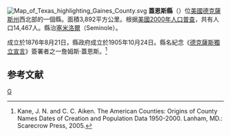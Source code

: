 {{noteTA
|T=zh-hans:盖恩斯县 (得克萨斯州);zh-hk:蓋恩斯縣 (德克薩斯州);zh-tw:蓋恩斯郡 (德克薩斯州);
}}

[[File:Map_of_Texas_highlighting_Gaines_County.svg|right]]
'''蓋恩斯縣'''（{{lang-en|Gaines County}}）位[[美國|美國]][[德克薩斯州|德克薩斯州]]西北部的一個縣。面積3,892平方公里。根据[[美國2000年人口普查|美國2000年人口普查]]，共有人口14,467人。縣治[[塞米諾爾_(德克薩斯州)|塞米洛爾]]（Seminole）。

成立於1876年8月21日，縣政府成立於1905年10月24日。縣名紀念《[[德克薩斯獨立宣言|德克薩斯獨立宣言]]》簽署者之一詹姆斯·蓋恩斯。<ref>Kane, J. N. and C. C. Aiken. The American Counties: Origins of County Names Dates of Creation and Population Data 1950-2000. Lanham, MD.: Scarecrow Press, 2005.</ref>

== 参考文献 ==
<div class="references-small">
<references />
</div>

[[Category:得克萨斯州行政区划|G]]
{{Texas-stub}}
{{Texas}}